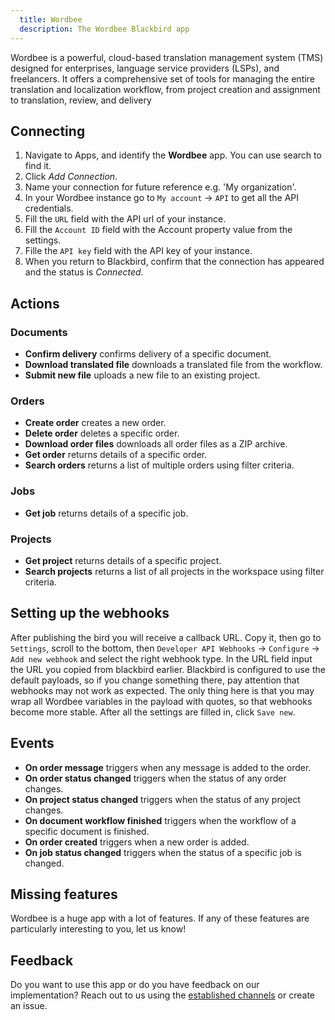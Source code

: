 ```yaml
---
  title: Wordbee
  description: The Wordbee Blackbird app
---
```


<LinkCard title="View on Github" target="_blank" href="https://github.com/bb-io/Wordbee" icon="github" />

Wordbee is a powerful, cloud-based translation management system (TMS) designed for enterprises, language service providers (LSPs), and freelancers. It offers a comprehensive set of tools for managing the entire translation and localization workflow, from project creation and assignment to translation, review, and delivery

## Connecting

1.  Navigate to Apps, and identify the **Wordbee** app. You can use search to find it.
2.  Click _Add Connection_.
3.  Name your connection for future reference e.g. 'My organization'.
4. In your Wordbee instance go to `My account` -> `API` to get all the API credentials.
5.  Fill the `URL` field with the API url of your instance.
6. Fill the `Account ID` field with the Account property value from the settings.
7. Fille the `API key` field with the API key of your instance.
8.  When you return to Blackbird, confirm that the connection has appeared and the status is _Connected_.

## Actions

### Documents 

-   **Confirm delivery** confirms delivery of a specific document.
-   **Download translated file** downloads a translated file from the workflow.
-   **Submit new file** uploads a new file to an existing project.

### Orders

-   **Create order** creates a new order.
-   **Delete order** deletes a specific order.
-   **Download order files** downloads all order files as a ZIP archive.
-   **Get order** returns details of a specific order.
-   **Search orders** returns a list of multiple orders using filter criteria.

### Jobs

-   **Get job** returns details of a specific job.

### Projects

-   **Get project** returns details of a specific project.
-   **Search projects** returns a list of all projects in the workspace using filter criteria.

## Setting up the webhooks

After publishing the bird you will receive a callback URL. Copy it, then go to `Settings`,  scroll to the bottom, then `Developer API Webhooks` -> `Configure` -> `Add new webhook` and select the right webhook type. In the URL field input the URL you copied from blackbird earlier. Blackbird is configured to use the default payloads, so if you change something there, pay attention that webhooks may not work as expected. The only thing here is that you may wrap all Wordbee variables in the payload with quotes, so that webhooks become more stable. After all the settings are filled in, click `Save new`.

## Events

-   **On order message** triggers when any message is added to the order.
-   **On order status changed** triggers when the status of any order changes.
-   **On project status changed** triggers when the status of any project changes.
-   **On document workflow finished** triggers when the workflow of a specific document is finished.
-   **On order created** triggers when a new order is added.
-   **On job status changed** triggers when the status of a specific job is changed.

## Missing features

Wordbee is a huge app with a lot of features. If any of these features are particularly interesting to you, let us know!

## Feedback

Do you want to use this app or do you have feedback on our implementation? Reach out to us using the [established channels](https://www.blackbird.io/) or create an issue.

